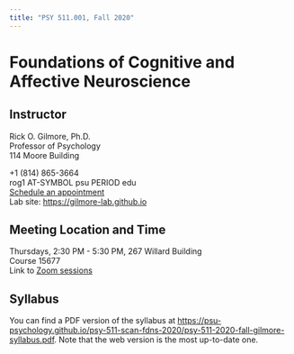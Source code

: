 ```yaml
---
title: "PSY 511.001, Fall 2020"
---
```


# Foundations of Cognitive and Affective Neuroscience

## Instructor

Rick O. Gilmore, Ph.D.</br>
Professor of Psychology</br>
114 Moore Building</br>

+1 (814) 865-3664</br>
rog1 AT-SYMBOL psu PERIOD edu</br>
[Schedule an appointment](https://doodle.com/mm/rickgilmore/book-a-time)</br>
Lab site: [https://gilmore-lab.github.io](http://gilmore-lab.github.io)</br>

## Meeting Location and Time

Thursdays, 2:30 PM - 5:30 PM, 267 Willard Building</br>
Course 15677</br>
Link to [Zoom sessions](https://psu.instructure.com/courses/2076427/external_tools/207840)

## Syllabus

You can find a PDF version of the syllabus at <https://psu-psychology.github.io/psy-511-scan-fdns-2020/psy-511-2020-fall-gilmore-syllabus.pdf>.
Note that the web version is the most up-to-date one.
